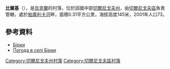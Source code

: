 {{coord|51|31|2|N|30|51|18|E|scale:100000|display=title}}

'''比爾基'''（{{lang-uk|Бірки}}），是[[烏克蘭|烏克蘭]]的村落，位於該國中部[[切爾尼戈夫州|切爾尼戈夫州]]，由[[切爾尼戈夫區|切爾尼戈夫區]]負責管轄，處於[[帕庫利卡河|帕庫利卡河]]畔，面積0.31平方公里，海拔高度145米，2001年人口73。

==參考資料==
* [http://w1.c1.rada.gov.ua/pls/z7502/A005?rdat1=15.03.2014&rf7571=41465 Бірки]
* [http://weather.in.ua/ua/chernigovskaja/1414 Погода в селі Бірки] {{Wayback|url=http://weather.in.ua/ua/chernigovskaja/1414 |date=20111220122752 }}

[[Category:切爾尼戈夫州村落|Category:切爾尼戈夫州村落]]
[[Category:切爾尼戈夫區村落|Category:切爾尼戈夫區村落]]


{{Chernihiv-geo-stub}}